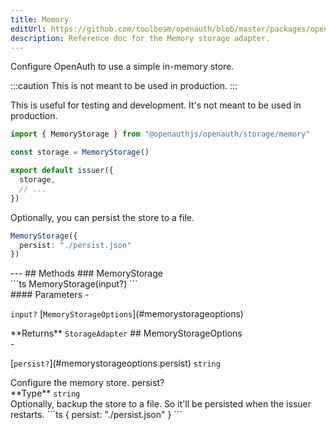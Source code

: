 ```yaml
---
title: Memory
editUrl: https://github.com/toolbeam/openauth/blob/master/packages/openauth/src/storage/memory.ts
description: Reference doc for the Memory storage adapter.
---
```



<div class="tsdoc">
<Section type="about">
Configure OpenAuth to use a simple in-memory store.

:::caution
This is not meant to be used in production.
:::

This is useful for testing and development. It's not meant to be used in production.

```ts
import { MemoryStorage } from "@openauthjs/openauth/storage/memory"

const storage = MemoryStorage()

export default issuer({
  storage,
  // ...
})
```

Optionally, you can persist the store to a file.

```ts
MemoryStorage({
  persist: "./persist.json"
})
```
</Section>
---
## Methods
### MemoryStorage
<Segment>
<Section type="signature">
```ts
MemoryStorage(input?)
```
</Section>
<Section type="parameters">
#### Parameters
- <p><code class="key">input?</code> [<code class="type">MemoryStorageOptions</code>](#memorystorageoptions)</p>
</Section>
<InlineSection>
**Returns** <code class="type">StorageAdapter</code>
</InlineSection>
</Segment>
## MemoryStorageOptions
<Segment>
<Section type="parameters">
- <p>[<code class="key">persist?</code>](#memorystorageoptions.persist) <code class="primitive">string</code></p>
</Section>
Configure the memory store.
</Segment>
<NestedTitle id="memorystorageoptions.persist" Tag="h4" parent="MemoryStorageOptions.">persist?</NestedTitle>
<Segment>
<Section type="parameters">
<InlineSection>
**Type** <code class="primitive">string</code>
</InlineSection>
</Section>
Optionally, backup the store to a file. So it'll be persisted when the issuer restarts.
```ts
{
  persist: "./persist.json"
}
```
</Segment>
</div>